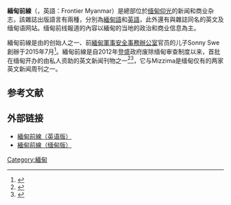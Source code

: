 {{Infobox Magazine
| title             = 緬甸前線
| image_file        = Frontier Myanmar Issue 38 cover.jpg
| image_caption     = 

| circulation_year  = 2016
| company           = Black Knight Media Co. Ltd.
| publisher         = Sonny Swe
| category          = [[政治|政治]]、[[商业|商业]]
| language          = [[英语|英语]]、[[缅甸语|缅甸语]]
| country           = 緬甸
| based             = [[仰光|仰光]]
| website           = {{URL|http://www.frontiermyanmar.net}}
}}'''緬甸前線'''（{{lang-my|ဖရန်တီးယားမြန်မာ}}，英語：Frontier Myanmar）是總部位於[[缅甸|缅甸]][[仰光|仰光]]的新闻和商业杂志，該雜誌出版語言有兩種，分別為[[緬甸語|緬甸語]]和[[英語|英語]]，此外還有與雜誌同名的英文及缅甸语网站。缅甸前线報道的內容以緬甸的当地的政治和商业信息為主。

緬甸前線是由{{link-en|缅甸时报|The Myanmar Times}}的创始人之一、前[[緬甸軍事安全事務辦公室|緬甸軍事安全事務辦公室]]官员的儿子Sonny Swe創辦于2015年7月<ref>{{Cite news|author=Nan Tin Htwe and Jessica Mudditt|title=Prison release bittersweet for Sonny Swe|url=http://www.mmtimes.com/index.php/national-news/6514-prison-release-bittersweet-for-sonny-swe.html|accessdate=September 12, 2016|work=The Myanmar Times|date=April 25, 2013}}</ref>。緬甸前線是自2012年[[登盛|登盛]]政府废除缅甸审查制度以来，首批在缅甸开办的由私人资助的英文新闻刊物之一<ref>{{Cite web|title=What is Frontier Myanmar?|url=https://www.youtube.com/watch?v=UvE7fIMcr2E|accessdate=September 12, 2016|date=July 7, 2015|publisher=[[YouTube|YouTube]]}}</ref><ref>{{Cite web|title=Frontier’s one year anniversary|url=https://www.youtube.com/watch?v=FxNI_XXCHoQ|accessdate=September 12, 2016|date=July 7, 2016|publisher=[[YouTube|YouTube]]}}</ref>，它与Mizzima是缅甸仅有的两家英文新闻周刊之一。

==参考文献==
{{reflist}}

== 外部链接 ==

* [http://www.frontiermyanmar.net/en/ 緬甸前線（英语版）]
* [http://www.frontiermyanmar.net/mm/ 緬甸前線（缅甸版）]

[[Category:緬甸|Category:緬甸]]